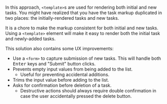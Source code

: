 
<Solution />

In this approach, `<template>`s are used for rendering both initial and new tasks. You might have realized that you have the task markup duplicated in two places: the initially-rendered tasks and new tasks.

It is a chore to make the markup consistent for both initial and new tasks. Using a `<template>` element will make it easy to render both the initial task and newly-added tasks.

This solution also contains some UX improvements:

- Use a `<form>` to capture submission of new tasks. This will handle both <kbd>Enter</kbd> keys and "Submit" button clicks.
- Prevents empty input values from being added to the list.
  - Useful for preventing accidental additions.
- Trims the input value before adding to the list.
- Asks for confirmation before deletion of a task.
  - Destructive actions should always require double confirmation in case the user accidentally pressed the delete button.

<Notes />

<A11y />

<TestCases />
